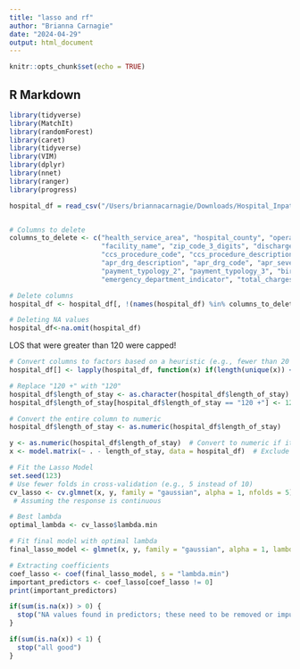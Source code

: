 ```yaml
---
title: "lasso and rf"
author: "Brianna Carnagie"
date: "2024-04-29"
output: html_document
---
```


```r
knitr::opts_chunk$set(echo = TRUE)
```

## R Markdown

```r
library(tidyverse)
library(MatchIt)
library(randomForest)
library(caret)
library(tidyverse)
library(VIM)
library(dplyr)
library(nnet)
library(ranger)
library(progress)
```

```r
hospital_df = read_csv("/Users/briannacarnagie/Downloads/Hospital_Inpatient_Discharges__SPARCS_De-Identified___2015.csv") %>% janitor::clean_names() |>  filter(grepl("surgical", apr_medical_surgical_description, ignore.case = TRUE))


# Columns to delete
columns_to_delete <- c("health_service_area", "hospital_county", "operating_certificate_number", "facility_id", 
                       "facility_name", "zip_code_3_digits", "discharge_year", "ccs_diagnosis_code", 
                       "ccs_procedure_code", "ccs_procedure_description", 
                       "apr_drg_description", "apr_drg_code", "apr_severity_of_illness_code", "apr_mdc_code", "apr_mdc_description",   
                       "payment_typology_2", "payment_typology_3", "birth_weight", "abortion_edit_indicator", 
                       "emergency_department_indicator", "total_charges", "total_costs")

# Delete columns
hospital_df <- hospital_df[, !(names(hospital_df) %in% columns_to_delete)]

# Deleting NA values
hospital_df<-na.omit(hospital_df)   
```


LOS that were greater than 120 were capped!
```r
# Convert columns to factors based on a heuristic (e.g., fewer than 20 unique values)
hospital_df[] <- lapply(hospital_df, function(x) if(length(unique(x)) < 20) factor(x) else x)

# Replace "120 +" with "120"
hospital_df$length_of_stay <- as.character(hospital_df$length_of_stay)
hospital_df$length_of_stay[hospital_df$length_of_stay == "120 +"] <- 120

# Convert the entire column to numeric
hospital_df$length_of_stay <- as.numeric(hospital_df$length_of_stay)

y <- as.numeric(hospital_df$length_of_stay)  # Convert to numeric if it's not already
x <- model.matrix(~ . - length_of_stay, data = hospital_df)  # Exclude the response variable

# Fit the Lasso Model
set.seed(123)
# Use fewer folds in cross-validation (e.g., 5 instead of 10)
cv_lasso <- cv.glmnet(x, y, family = "gaussian", alpha = 1, nfolds = 5)
 # Assuming the response is continuous

# Best lambda
optimal_lambda <- cv_lasso$lambda.min

# Fit final model with optimal lambda
final_lasso_model <- glmnet(x, y, family = "gaussian", alpha = 1, lambda = optimal_lambda)

# Extracting coefficients
coef_lasso <- coef(final_lasso_model, s = "lambda.min")
important_predictors <- coef_lasso[coef_lasso != 0]
print(important_predictors)

if(sum(is.na(x)) > 0) {
  stop("NA values found in predictors; these need to be removed or imputed.")
}

if(sum(is.na(x)) < 1) {
  stop("all good")
}

```


